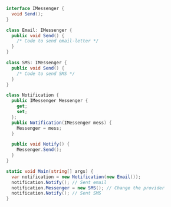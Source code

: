 ```csharp
interface IMessenger {
  void Send();
}

class Email: IMessenger {
  public void Send() {
    /* Code to send email-letter */
  }
}

class SMS: IMessenger {
  public void Send() {
    /* Code to send SMS */
  }
}

class Notification {
  public IMessenger Messenger {
    get;
    set;
  };
  public Notification(IMessenger mess) {
    Messenger = mess;
  }

  public void Notify() {
    Messenger.Send();
  }
}

static void Main(string[] args) {
  var notification = new Notification(new Email());
  notification.Notify(); // Sent email
  notification.Messenger = new SMS(); // Change the provider
  notification.Notify(); // Sent SMS
}
```